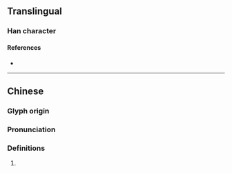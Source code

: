 {{character info/new}}
==Translingual==

===Han character===
{{Han char|rn=86|rad=火|as=10|sn=14|four=94827|canj=FKSB|ids=⿰火脅}}

====References====
* {{Han ref|kx=0678.340|dkj=19281|dj=1090.230|hdz=32225.110|uh=7181|ud=29057|bh=E2C3|bd=58051}}

----

==Chinese==
{{zh-forms}}

===Glyph origin===
{{Han etym}}

===Pronunciation===
{{zh-pron
|m=xié
|c=hip3
|mc=y
|oc=y
|cat=
}}

===Definitions===
{{zh-hanzi}}

# {{rfdef|lang=zh}}
